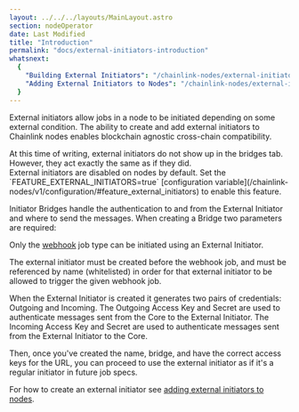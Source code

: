 ```yaml
---
layout: ../../../layouts/MainLayout.astro
section: nodeOperator
date: Last Modified
title: "Introduction"
permalink: "docs/external-initiators-introduction"
whatsnext:
  {
    "Building External Initiators": "/chainlink-nodes/external-initiators/building-external-initiators",
    "Adding External Initiators to Nodes": "/chainlink-nodes/external-initiators/external-initiators-in-nodes",
  }
---
```



External initiators allow jobs in a node to be initiated depending on some external condition. The ability to create and add external initiators to Chainlink nodes enables blockchain agnostic cross-chain compatibility.

<Aside type="note">
  At this time of writing, external initiators do not show up in the bridges tab. However, they act exactly the same as
  if they did.
</Aside>

<Aside type="note">
  External initiators are disabled on nodes by default. Set the `FEATURE_EXTERNAL_INITIATORS=true` [configuration
  variable](/chainlink-nodes/v1/configuration/#feature_external_initiators) to enable this feature.
</Aside>

Initiator Bridges handle the authentication to and from the External Initiator and where to send the messages. When creating a Bridge two parameters are required:

Only the [webhook](/chainlink-nodes/oracle-jobs/all-jobs/#webhook-jobs) job type can be initiated using an External Initiator.

The external initiator must be created before the webhook job, and must be referenced by name (whitelisted) in order for that external initiator to be allowed to trigger the given webhook job.

When the External Initiator is created it generates two pairs of credentials: Outgoing and Incoming. The Outgoing Access Key and Secret are used to authenticate messages sent from the Core to the External Initiator. The Incoming Access Key and Secret are used to authenticate messages sent from the External Initiator to the Core.

Then, once you've created the name, bridge, and have the correct access keys for the URL, you can proceed to use the external initiator as if it's a regular initiator in future job specs.

For how to create an external initiator see [adding external initiators to nodes](/chainlink-nodes/external-initiators/external-initiators-in-nodes).
